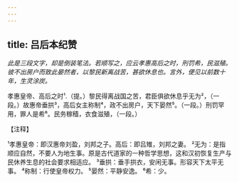 ```yaml
---
---
---
```

title: 吕后本纪赞
---



*此是三段文字，却是倒装笔法。若顺写之，应云孝惠高后之时，刑罚希，民滋殖。彼不出房户而致此晏然者，以黎民新离战苦，甚欲休息也。言外，便见以前数十年，生灵涂炭。*

孝惠皇帝、高后之时¹.（提。）黎民得离战国之苦，君臣俱欲休息乎无为²，（一段。）故惠帝垂拱³，高后女主称制⁴，政不出房户，天下晏然⁵。（一段。）刑罚罕用，罪人是希⁶。民务稼穑，衣食滋殖，（一段。）

【注释】

¹孝惠皇帝：即汉惠帝刘盈，刘邦之子。高后：即吕雉，刘邦之妻。
²无为：是指顺应自然，不要人为地生事。原是古代道家的一种哲学思想，这和汉初恢复生产与民休养生息的社会要求相适应。
³垂拱：垂手拱衣，安闲无事。形容天下太平无事。
⁴称制：行使皇帝权力。
⁵晏然：平静安逸。
⁶希：少。